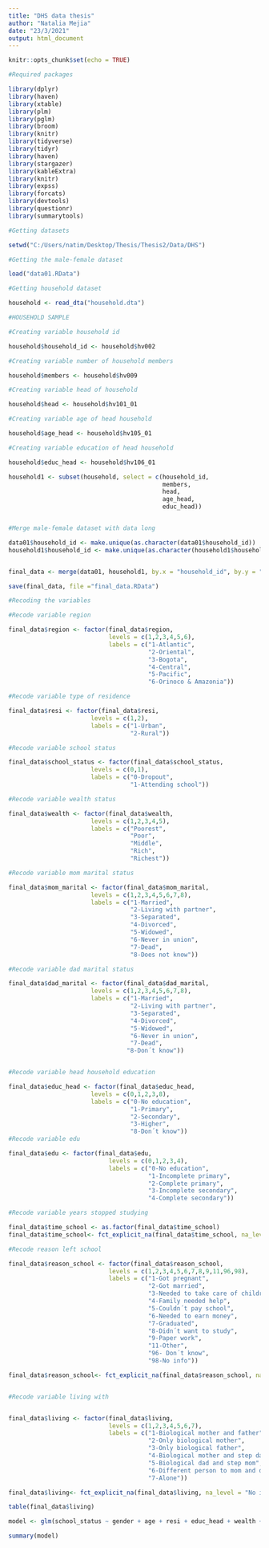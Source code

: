 ```yaml
---
title: "DHS data thesis"
author: "Natalia Mejia"
date: "23/3/2021"
output: html_document
---
```


```r
knitr::opts_chunk$set(echo = TRUE)
```

```r
#Required packages

library(dplyr)
library(haven)
library(xtable)
library(plm)
library(pglm)
library(broom)
library(knitr) 
library(tidyverse)
library(tidyr)
library(haven)
library(stargazer)
library(kableExtra)
library(knitr)
library(expss)
library(forcats)
library(devtools)
library(questionr)
library(summarytools)
```

```r
#Getting datasets

setwd("C:/Users/natim/Desktop/Thesis/Thesis2/Data/DHS")

#Getting the male-female dataset

load("data01.RData")

#Getting household dataset

household <- read_dta("household.dta")

```

```r
#HOUSEHOLD SAMPLE

#Creating variable household id

household$household_id <- household$hv002

#Creating variable number of household members

household$members <- household$hv009

#Creating variable head of household

household$head <- household$hv101_01

#Creating variable age of head household

household$age_head <- household$hv105_01

#Creating variable education of head household

household$educ_head <- household$hv106_01

household1 <- subset(household, select = c(household_id,
                                           members,
                                           head,
                                           age_head,
                                           educ_head))



```


```r
#Merge male-female dataset with data long

data01$household_id <- make.unique(as.character(data01$household_id))
household1$household_id <- make.unique(as.character(household1$household_id))


final_data <- merge(data01, household1, by.x = "household_id", by.y = "household_id", all.x = TRUE)

save(final_data, file ="final_data.RData")

```


```r
#Recoding the variables

#Recode variable region

final_data$region <- factor(final_data$region,
                            levels = c(1,2,3,4,5,6),
                            labels = c("1-Atlantic",
                                       "2-Oriental",
                                       "3-Bogota",
                                       "4-Central",
                                       "5-Pacific",
                                       "6-Orinoco & Amazonia")) 

#Recode variable type of residence

final_data$resi <- factor(final_data$resi,
                       levels = c(1,2),
                       labels = c("1-Urban",
                                  "2-Rural"))

#Recode variable school status

final_data$school_status <- factor(final_data$school_status,
                       levels = c(0,1),
                       labels = c("0-Dropout",
                                  "1-Attending school"))

#Recode variable wealth status

final_data$wealth <- factor(final_data$wealth,
                       levels = c(1,2,3,4,5),
                       labels = c("Poorest",
                                  "Poor",
                                  "Middle",
                                  "Rich",
                                  "Richest"))

#Recode variable mom marital status

final_data$mom_marital <- factor(final_data$mom_marital,
                       levels = c(1,2,3,4,5,6,7,8),
                       labels = c("1-Married",
                                  "2-Living with partner",
                                  "3-Separated",
                                  "4-Divorced",
                                  "5-Widowed",
                                  "6-Never in union",
                                  "7-Dead",
                                  "8-Does not know"))

#Recode variable dad marital status

final_data$dad_marital <- factor(final_data$dad_marital,
                       levels = c(1,2,3,4,5,6,7,8),
                       labels = c("1-Married",
                                  "2-Living with partner",
                                  "3-Separated",
                                  "4-Divorced",
                                  "5-Widowed",
                                  "6-Never in union",
                                  "7-Dead",
                                 "8-Don´t know"))


#Recode variable head household education

final_data$educ_head <- factor(final_data$educ_head,
                       levels = c(0,1,2,3,8),
                       labels = c("0-No education",
                                  "1-Primary",
                                  "2-Secondary",
                                  "3-Higher",
                                  "8-Don´t know"))
#Recode variable edu

final_data$edu <- factor(final_data$edu,
                            levels = c(0,1,2,3,4),
                            labels = c("0-No education", 
                                       "1-Incomplete primary",
                                       "2-Complete primary",
                                       "3-Incomplete secondary",
                                       "4-Complete secondary"))

#Recode variable years stopped studying

final_data$time_school <- as.factor(final_data$time_school)
final_data$time_school<- fct_explicit_na(final_data$time_school, na_level = "No info")

#Recode reason left school

final_data$reason_school <- factor(final_data$reason_school,
                            levels = c(1,2,3,4,5,6,7,8,9,11,96,98),
                            labels = c("1-Got pregnant", 
                                       "2-Got married",
                                       "3-Needed to take care of children",
                                       "4-Family needed help",
                                       "5-Couldn´t pay school",
                                       "6-Needed to earn money",
                                       "7-Graduated",
                                       "8-Didn´t want to study",
                                       "9-Paper work",
                                       "11-Other",
                                       "96- Don´t know",
                                       "98-No info"))

final_data$reason_school<- fct_explicit_na(final_data$reason_school, na_level = "No info")


#Recode variable living with


final_data$living <- factor(final_data$living,
                            levels = c(1,2,3,4,5,6,7),
                            labels = c("1-Biological mother and father", 
                                       "2-Only biological mother",
                                       "3-Only biological father",
                                       "4-Biological mother and step dad",
                                       "5-Biological dad and step mom",
                                       "6-Different person to mom and dad",
                                       "7-Alone"))

final_data$living<- fct_explicit_na(final_data$living, na_level = "No info")

table(final_data$living)
```


```r


model <- glm(school_status ~ gender + age + resi + educ_head + wealth +living, data = final_data, family = "binomial")

summary(model)

```



